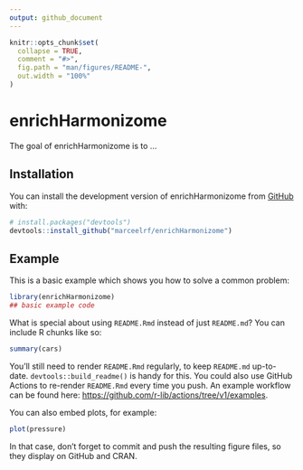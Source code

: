 ```yaml
---
output: github_document
---
```


<!-- README.md is generated from README.Rmd. Please edit that file -->

```r
knitr::opts_chunk$set(
  collapse = TRUE,
  comment = "#>",
  fig.path = "man/figures/README-",
  out.width = "100%"
)
```

# enrichHarmonizome

<!-- badges: start -->
<!-- badges: end -->

The goal of enrichHarmonizome is to ...

## Installation

You can install the development version of enrichHarmonizome from [GitHub](https://github.com/) with:

``` r
# install.packages("devtools")
devtools::install_github("marceelrf/enrichHarmonizome")
```

## Example

This is a basic example which shows you how to solve a common problem:

```r
library(enrichHarmonizome)
## basic example code
```

What is special about using `README.Rmd` instead of just `README.md`? You can include R chunks like so:

```r
summary(cars)
```

You'll still need to render `README.Rmd` regularly, to keep `README.md` up-to-date. `devtools::build_readme()` is handy for this. You could also use GitHub Actions to re-render `README.Rmd` every time you push. An example workflow can be found here: <https://github.com/r-lib/actions/tree/v1/examples>.

You can also embed plots, for example:

```r
plot(pressure)
```

In that case, don't forget to commit and push the resulting figure files, so they display on GitHub and CRAN.
